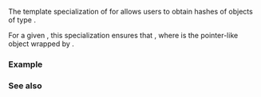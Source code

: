 {{cpp/title|hash&lt;small&gt;(std::experimental::propagate_const)&lt;/small&gt;}}
{{cpp/experimental/lib extensions 2/propagate_const/navbar}}
{{dcl begin}}
{{dcl header|experimental/propagate_const}}
{{dcl|since=libfund_ts_2|1=
template&lt; class T &gt; struct hash&lt;std::experimental::propagate_const&lt;T&gt;&gt;;
}}
{{dcl end}}

The template specialization of {{lc|std::hash}} for {{c|std::experimental::propagate_const&lt;T&gt;}} allows users to obtain hashes of objects of type {{c|std::experimental::propagate_const&lt;T&gt;}}.

For a given {{c|std::experimental::propagate_const&lt;T&gt; p}}, this specialization ensures that  {{c|1=std::hash&lt;std::experimental::propagate_const&lt;T&gt;&gt;()(p) == std::hash&lt;T&gt;()(p.t_)}}, where {{c|p.t_}} is the pointer-like object wrapped by {{tt|p}}.

===Example===
{{example
|code=
|output=
}}

===See also===
{{dsc begin}}
{{dsc inc|cpp/utility/dsc hash}}
{{dsc end}}

{{langlinks|zh}}
